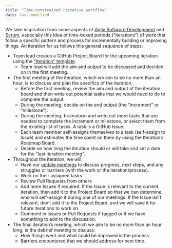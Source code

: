 ```yaml
---
title: "Time-constrained iterative workflow"
date: last-modified
---
```


We take inspiration from some aspects of [Agile Software
Development](https://agilemanifesto.org/) and
[Scrum](https://www.scrum.org/resources/what-scrum-module), especially this idea
of time-boxed periods ("iterations") of work that follow a specific pattern and process
for incrementally building or improving things. An iteration for us follows
this general sequence of steps:

- Team lead creates a GitHub Project Board for the upcoming iteration using the ["Iteration" template](https://github.com/orgs/seedcase-project/projects/4).
    - Team lead will add the aim and output to be discussed and decided on in the first meeting.
- The first meeting of the iteration, which we aim to be no more than an hour, is to discuss and plan the specifics of the iteration.
    - Before the first meeting, review the aim and output of the iteration board and then write out potential tasks that we would need to do to complete the output.
    - During the meeting, decide on the end output (the "increment" or "milestone").
    - During the meeting, brainstorm and write out more tasks that are needed to complete the increment or milestone, or select them from the existing list of tasks. A task is a GitHub Issue.
    - Each team member self-assigns themselves to a task (self-assign to Issue) and estimates the time spent on them by using the Iteration's Roadmap Board.
    - Decide on how long the iteration should or will take and set a date for the "last iteration meeting".
- Throughout the iteration, we will:
    - Have our [update meetings](update-meetings.md) to discuss progress, next steps, and any struggles or barriers (with the work or the iteration/process).
    - Work on their assigned tasks
    - Review Pull Requests from others
    - Add more Issues if required. If the Issue is relevant to the current iteration, then add it to the Project Board so that we can determine who will self-assign it during one of our meetings. If the Issue isn't relevant, don't add it to the Project Board, and we will save it for future iterations to work on. 
    - Comment in Issues or Pull Requests if tagged or if we have something to add to the discussion.
- The final iteration's meeting, which we aim to be no more than an hour long, is the debrief meeting to discuss:
    - How things went and what could be improved in the process.
    - Barriers encountered that we should address for next time.
